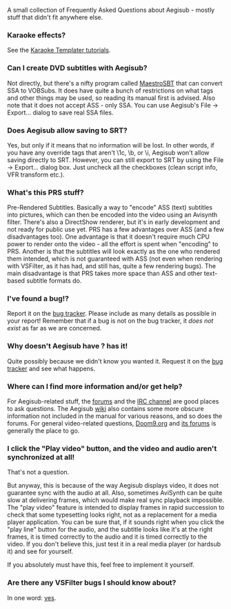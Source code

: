 A small collection of Frequently Asked Questions about Aegisub - mostly stuff that didn't fit anywhere else.

===Karaoke effects?===
See the [[Karaoke Templater Tutorial 1|Karaoke Templater tutorials]].

===Can I create DVD subtitles with Aegisub?===
Not directly, but there's a nifty program called [http://sourceforge.net/projects/maestrosbt/ MaestroSBT] that can convert SSA to VOBSubs. It does have quite a bunch of restrictions on what tags and other things may be used, so reading its manual first is advised. Also note that it does not accept ASS - only SSA. You can use Aegisub's File -> Export... dialog to save real SSA files.

===Does Aegisub allow saving to SRT?===
Yes, but only if it means that no information will be lost. In other words, if you have any override tags that aren't \1c, \b, or \i, Aegisub won't allow saving directly to SRT. However, you can still export to SRT by using the File -> Export... dialog box. Just uncheck all the checkboxes (clean script info, VFR transform etc.).

===What's this PRS stuff?===
Pre-Rendered Subtitles. Basically a way to "encode" ASS (text) subtitles into pictures, which can then be encoded into the video using an Avisynth filter. There's also a DirectShow renderer, but it's in early development and not ready for public use yet. PRS has a few advantages over ASS (and a few disadvantages too). One advantage is that it doesn't require much CPU power to render onto the video - all the effort is spent when "encoding" to PRS. Another is that the subtitles will look exactly as the one who rendered them intended, which is not guaranteed with ASS (not even when rendering with VSFilter, as it has had, and still has, quite a few rendering bugs). The main disadvantage is that PRS takes more space than ASS and other text-based subtitle formats do.

===I've found a bug!?===
Report it on the [http://malakith.net/aegibug/main_page.php bug tracker]. Please include as many details as possible in your report! Remember that if a bug is not on the bug tracker, it ''does not exist'' as far as we are concerned.

===Why doesn't Aegisub have <feature X>? <Program Y> has it!===
Quite possibly because we didn't know you wanted it. Request it on the [http://malakith.net/aegibug/main_page.php bug tracker] and see what happens.

===Where can I find more information and/or get help?===
For Aegisub-related stuff, the [http://malakith.net/aegisub/ forums] and the [irc://irc.rizon.net/aegisub IRC channel] are good places to ask questions. The Aegisub [http://malakith.net/aegiwiki wiki] also contains some more obscure information not included in the manual for various reasons, and so does the forums.
For general video-related questions, [http://www.doom9.org Doom9.org] and [http://forum.doom9.org its forums] is generally the place to go.

===I click the "Play video" button, and the video and audio aren't synchronized at all!===
That's not a question.

But anyway, this is because of the way Aegisub displays video, it does not guarantee sync with the audio at all. Also, sometimes AviSynth can be quite slow at delivering frames, which would make real sync playback impossible. The "play video" feature is intended to display frames in rapid succession to check that some typesetting looks right, not as a replacement for a media player application. You can be sure that, if it sounds right when you click the "play line" button for the audio, and the subtitle looks like it's at the right frames, it is timed correctly to the audio and it is timed correctly to the video. If you don't believe this, just test it in a real media player (or hardsub it) and see for yourself.

If you absolutely must have this, feel free to implement it yourself.

===Are there any VSFilter bugs I should know about?===
In one word: [http://asa.diac24.net/VSFilter#BUGS yes].